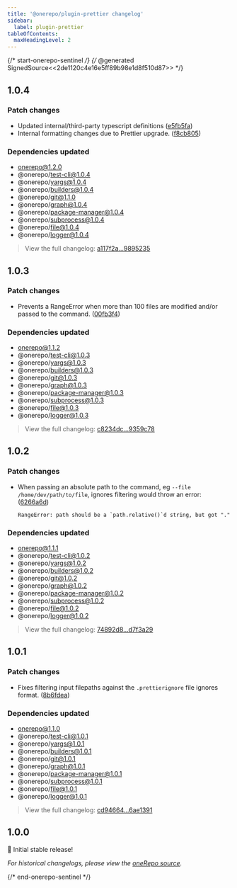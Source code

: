 ```yaml
---
title: '@onerepo/plugin-prettier changelog'
sidebar:
  label: plugin-prettier
tableOfContents:
  maxHeadingLevel: 2
---
```


{/* start-onerepo-sentinel */}
{/* @generated SignedSource<<2de1120c4e16e5ff89b98e1d8f510d87>> */}

## 1.0.4

### Patch changes

- Updated internal/third-party typescript definitions ([e5fb5fa](https://github.com/paularmstrong/onerepo/commit/e5fb5fa0e9fbe6ff18c2d993cb22119a3908df73))
- Internal formatting changes due to Prettier upgrade. ([f8cb805](https://github.com/paularmstrong/onerepo/commit/f8cb80550ceabdce6ff6c13bf22466a59e694b0f))

### Dependencies updated

- onerepo@1.2.0
- @onerepo/test-cli@1.0.4
- @onerepo/yargs@1.0.4
- @onerepo/builders@1.0.4
- @onerepo/git@1.1.0
- @onerepo/graph@1.0.4
- @onerepo/package-manager@1.0.4
- @onerepo/subprocess@1.0.4
- @onerepo/file@1.0.4
- @onerepo/logger@1.0.4

> View the full changelog: [a117f2a...9895235](https://github.com/paularmstrong/onerepo/compare/a117f2a8326b148de98fcffefc37e6ad46edcb87...98952352d3c32adf853657e46e14f12fe1737992)

## 1.0.3

### Patch changes

- Prevents a RangeError when more than 100 files are modified and/or passed to the command. ([00fb3f4](https://github.com/paularmstrong/onerepo/commit/00fb3f41a943afb2d1794182ad46dcd2bd0fb9cc))

### Dependencies updated

- onerepo@1.1.2
- @onerepo/test-cli@1.0.3
- @onerepo/yargs@1.0.3
- @onerepo/builders@1.0.3
- @onerepo/git@1.0.3
- @onerepo/graph@1.0.3
- @onerepo/package-manager@1.0.3
- @onerepo/subprocess@1.0.3
- @onerepo/file@1.0.3
- @onerepo/logger@1.0.3

> View the full changelog: [c8234dc...9359c78](https://github.com/paularmstrong/onerepo/compare/c8234dc79f7b7f40ca42167d41a6a6f4126c5286...9359c78e4da54e0402ad6a4bf5890a8a71972c8e)

## 1.0.2

### Patch changes

- When passing an absolute path to the command, eg `--file /home/dev/path/to/file`, ignores filtering would throw an error: ([6266a6d](https://github.com/paularmstrong/onerepo/commit/6266a6d68977e34ea1cc26d21b75ab9134c55451))
  ```
  RangeError: path should be a `path.relative()`d string, but got "."
  ```

### Dependencies updated

- onerepo@1.1.1
- @onerepo/test-cli@1.0.2
- @onerepo/yargs@1.0.2
- @onerepo/builders@1.0.2
- @onerepo/git@1.0.2
- @onerepo/graph@1.0.2
- @onerepo/package-manager@1.0.2
- @onerepo/subprocess@1.0.2
- @onerepo/file@1.0.2
- @onerepo/logger@1.0.2

> View the full changelog: [74892d8...d7f3a29](https://github.com/paularmstrong/onerepo/compare/74892d8605917bb0d8a1c3fe113d1b04f2505abb...d7f3a2956c6d8ea4a4346ac2541b67196fdc6011)

## 1.0.1

### Patch changes

- Fixes filtering input filepaths against the `.prettierignore` file ignores format. ([8b6fdea](https://github.com/paularmstrong/onerepo/commit/8b6fdea7a66b2675cd6e8af25bc28285d25bf5b8))

### Dependencies updated

- onerepo@1.1.0
- @onerepo/test-cli@1.0.1
- @onerepo/yargs@1.0.1
- @onerepo/builders@1.0.1
- @onerepo/git@1.0.1
- @onerepo/graph@1.0.1
- @onerepo/package-manager@1.0.1
- @onerepo/subprocess@1.0.1
- @onerepo/file@1.0.1
- @onerepo/logger@1.0.1

> View the full changelog: [cd94664...6ae1391](https://github.com/paularmstrong/onerepo/compare/cd9466419b207f690e55f87d0e4632eebdc0ca6a...6ae13912ef4b9bedab788be13fa167a709b26bba)

## 1.0.0

🎉 Initial stable release!

_For historical changelogs, please view the [oneRepo source](https://github.com/paularmstrong/onerepo/tree/main/plugins/plugin-prettier)._

{/* end-onerepo-sentinel */}
